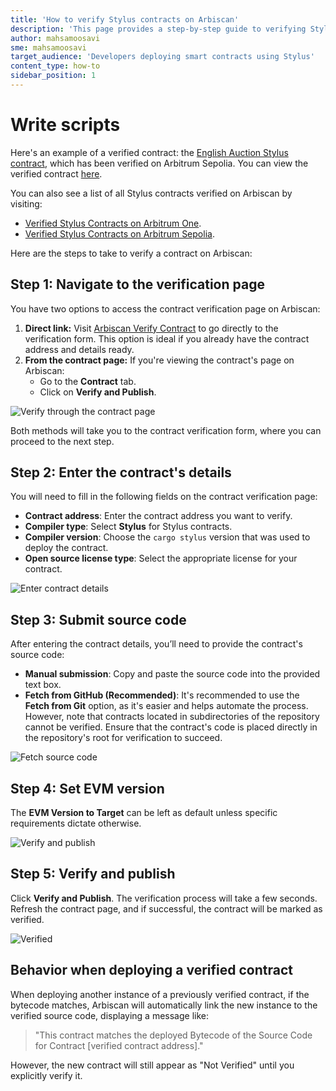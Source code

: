 ```yaml
---
title: 'How to verify Stylus contracts on Arbiscan'
description: 'This page provides a step-by-step guide to verifying Stylus contracts on Arbiscan, including contract details, source code submission, and handling previously verified contracts.'
author: mahsamoosavi
sme: mahsamoosavi
target_audience: 'Developers deploying smart contracts using Stylus'
content_type: how-to
sidebar_position: 1
---
```


# Write scripts

Here's an example of a verified contract: the [English Auction Stylus contract](https://github.com/OffchainLabs/stylus-english-auction), which has been verified on Arbitrum Sepolia. You can view the verified contract [here](https://sepolia.arbiscan.io/address/0xe85a046fd3ea22ceeb3caef3a0d38123eecbe3ca).

You can also see a list of all Stylus contracts verified on Arbiscan by visiting:

- [Verified Stylus Contracts on Arbitrum One](https://arbiscan.io/contractsVerified?filter=stylus).
- [Verified Stylus Contracts on Arbitrum Sepolia](https://sepolia.arbiscan.io/contractsVerified?filter=stylus).

Here are the steps to take to verify a contract on Arbiscan:

## Step 1: Navigate to the verification page

You have two options to access the contract verification page on Arbiscan:

1. **Direct link:** Visit [Arbiscan Verify Contract](https://arbiscan.io/verifyContract) to go directly to the verification form. This option is ideal if you already have the contract address and details ready.
2. **From the contract page:** If you're viewing the contract's page on Arbiscan:
   - Go to the **Contract** tab.
   - Click on **Verify and Publish**.

![Verify through the contract page](../assets/arbiscan-verification-1.png)

Both methods will take you to the contract verification form, where you can proceed to the next step.

## Step 2: Enter the contract's details

You will need to fill in the following fields on the contract verification page:

- **Contract address**: Enter the contract address you want to verify.
- **Compiler type**: Select **Stylus** for Stylus contracts.
- **Compiler version**: Choose the `cargo stylus` version that was used to deploy the contract.
- **Open source license type**: Select the appropriate license for your contract.

![Enter contract details](../assets/arbiscan-verification-2.png)

## Step 3: Submit source code

After entering the contract details, you’ll need to provide the contract's source code:

- **Manual submission**: Copy and paste the source code into the provided text box.
- **Fetch from GitHub (Recommended)**: It's recommended to use the **Fetch from Git** option, as it's easier and helps automate the process. However, note that contracts located in subdirectories of the repository cannot be verified. Ensure that the contract's code is placed directly in the repository's root for verification to succeed.

![Fetch source code](../assets/arbiscan-verification-3.png)

## Step 4: Set EVM version

The **EVM Version to Target** can be left as default unless specific requirements dictate otherwise.

![Verify and publish](../assets/arbiscan-verification-4.png)

## Step 5: Verify and publish

Click **Verify and Publish**. The verification process will take a few seconds. Refresh the contract page, and if successful, the contract will be marked as verified.

![Verified](../assets/arbiscan-verification-5.png)

## Behavior when deploying a verified contract

When deploying another instance of a previously verified contract, if the bytecode matches, Arbiscan will automatically link the new instance to the verified source code, displaying a message like:

> "This contract matches the deployed Bytecode of the Source Code for Contract [verified contract address]."

However, the new contract will still appear as "Not Verified" until you explicitly verify it.
